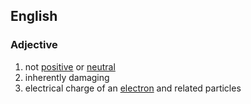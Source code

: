 ==English==
===Adjective===
#not [[positive]] or [[neutral]]
#inherently damaging
#electrical charge of an [[electron]] and related particles